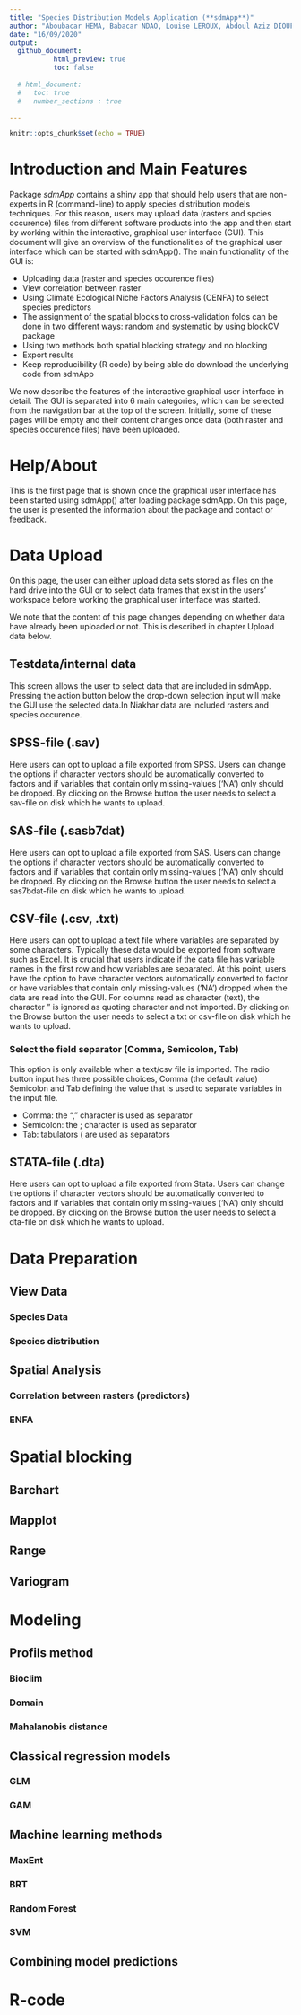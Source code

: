 ```yaml
---
title: "Species Distribution Models Application (**sdmApp**)"
author: "Aboubacar HEMA, Babacar NDAO, Louise LEROUX, Abdoul Aziz DIOUF"
date: "16/09/2020"
output: 
  github_document:
           html_preview: true
           toc: false
           
  # html_document:
  #   toc: true
  #   number_sections : true

---
```


```r
knitr::opts_chunk$set(echo = TRUE)
```


# Introduction and Main Features

Package *sdmApp* contains a shiny app that should help users that are non-experts in R (command-line) to apply species distribution models techniques. For this reason, users may upload data (rasters and spcies occurence) files from different software products into the app and then start  by working within the interactive, graphical user interface (GUI). This document will give an overview of the functionalities of the graphical user interface which can be started with sdmApp(). The main functionality of the GUI is:

* Uploading data (raster and species occurence files)
* View correlation between raster
* Using Climate Ecological Niche Factors Analysis (CENFA) to select species predictors
* The assignment of the spatial blocks to cross-validation folds can be done in two                different ways: random and systematic by using blockCV package
* Using two methods both spatial blocking strategy and no blocking
* Export results
* Keep reproducibility (R code) by being able do download the underlying code from sdmApp


We now describe the features of the interactive graphical user interface in detail. The GUI is separated into 6 main categories, which can be selected from the navigation bar at the top of the screen. Initially, some of these pages will be empty and their content changes once data (both raster and species occurence files) have been uploaded.

<!--![caption](sticker_vstone_07_1.png)--> 

# Help/About

This is the first page that is shown once the graphical user interface has been started using sdmApp() after loading package sdmApp. On this page, the user is presented the information about the package and contact or feedback. 
                                        
# Data Upload

On this page, the user can either upload data sets stored as files on the hard drive into the GUI or to select data frames that exist in the users' workspace before working the graphical user interface was started.

We note that the content of this page changes depending on whether data have already been uploaded or not. This is described in chapter Upload data below.

## Testdata/internal data

This screen allows the user to select data that are included in sdmApp. Pressing the action button below the drop-down selection input will make the GUI use the selected data.In Niakhar data are included rasters and species occurence.

## SPSS-file (.sav)

Here users can opt to upload a file exported from SPSS. Users can change the options if character vectors should be automatically converted to factors and if variables that contain only missing-values ('NA') only should be dropped. By clicking on the Browse button the user needs to select a sav-file on disk which he wants to upload.

## SAS-file (.sasb7dat)

Here users can opt to upload a file exported from SAS. Users can change the options if character vectors should be automatically converted to factors and if variables that contain only missing-values ('NA') only should be dropped. By clicking on the Browse button the user needs to select a sas7bdat-file on disk which he wants to upload.

## CSV-file (.csv, .txt)

Here users can opt to upload a text file where variables are separated by some characters. Typically these data would be exported from software such as Excel. It is crucial that users indicate if the data file has variable names in the first row and how variables are separated. At this point, users have the option to have character vectors automatically converted to factor or have variables that contain only missing-values ('NA') dropped when the data are read into the GUI. For columns read as character (text), the character " is ignored as quoting character and not imported. By clicking on the Browse button the user needs to select a txt or csv-file on disk which he wants to upload.

### Select the field separator (Comma, Semicolon, Tab)

This option is only available when a text/csv file is imported. The radio button input has three possible choices, Comma (the default value) Semicolon and Tab defining the value that is used to separate variables in the input file.

* Comma: the "," character is used as separator
- Semicolon: the ; character is used as separator
* Tab: tabulators (\t) are used as separators

## STATA-file (.dta)

Here users can opt to upload a file exported from Stata. Users can change the options if character vectors should be automatically converted to factors and if variables that contain only missing-values ('NA') only should be dropped. By clicking on the Browse button the user needs to select a dta-file on disk which he wants to upload. 

# Data Preparation

## View Data

### Species Data

### Species distribution

## Spatial Analysis

### Correlation between rasters (predictors)

### ENFA

# Spatial blocking

## Barchart

## Mapplot

## Range

## Variogram

# Modeling

## Profils method

### Bioclim

### Domain

### Mahalanobis distance

## Classical regression models

### GLM

### GAM

## Machine learning methods

### MaxEnt

### BRT

### Random Forest

### SVM

## Combining model predictions

# R-code

